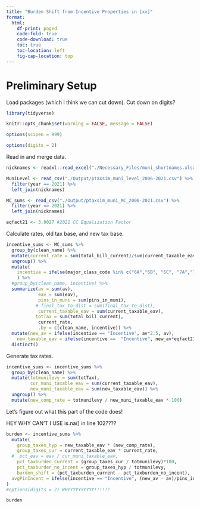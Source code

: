 ```yaml
---
title: "Burden Shift from Incentive Properties in [xx]" 
format: 
  html:
    df-print: paged
    code-fold: true
    code-download: true
    toc: true
    toc-location: left
    fig-cap-location: top
---
```


# Preliminary Setup

Load packages (which I think we can cut down). Cut down on digits?

```r

library(tidyverse)

knitr::opts_chunk$set(warning = FALSE, message = FALSE)

options(scipen = 999)

options(digits = 2)

```

Read in and merge data.

```r

nicknames <- readxl::read_excel("./Necessary_Files/muni_shortnames.xlsx")

MuniLevel <- read_csv("./Output/ptaxsim_muni_level_2006-2021.csv") %>%
  filter(year == 2021) %>%
  left_join(nicknames)

MC_sums <- read_csv("./Output/ptaxsim_muni_MC_2006-2021.csv") %>% 
  filter(year == 2021) %>% 
  left_join(nicknames)

eqfact21 <- 3.0027 #2021 CC Equalization Factor

```

Calculate rates, old tax base, and new tax base.

```r

incentive_sums <- MC_sums %>%
  group_by(clean_name) %>%
  mutate(current_rate = sum(total_bill_current)/sum(current_taxable_eav)) %>%
  ungroup() %>%
  mutate(
    incentive = ifelse(major_class_code %in% c("6A","6B", "6C", "7A","7B","7C","8"), "Incentive", "Non-Incentive")
    ) %>%
  #group_by(clean_name, incentive) %>%
  summarize(av = sum(av),
            eav = sum(eav),
            pins_in_muni = sum(pins_in_muni),
           # final_tax_to_dist = sum(final_tax_to_dist),
            current_taxable_eav = sum(current_taxable_eav),
           totTax = sum(total_bill_current),
            current_rate,
            .by = c(clean_name, incentive)) %>%
  mutate(new_av = ifelse(incentive == "Incentive", av*2.5, av),
    new_taxable_eav = ifelse(incentive ==  "Incentive", new_av*eqfact21, current_taxable_eav)) %>%
  distinct()


```

Generate tax rates.

```r

incentive_sums <- incentive_sums %>% 
  group_by(clean_name) %>% 
  mutate(totmunilevy = sum(totTax),
         cur_muni_taxable_eav = sum(current_taxable_eav),
         new_muni_taxable_eav = sum(new_taxable_eav)) %>%
  ungroup() %>%
  mutate(new_comp_rate = totmunilevy / new_muni_taxable_eav * 100)

```

Let's figure out what this part of the code does!

HEY WHY CAN'T I USE is.na() in line 102????

```r

burden <- incentive_sums %>% 
  mutate(
    group_taxes_hyp = new_taxable_eav * (new_comp_rate),
    group_taxes_cur = current_taxable_eav * current_rate,
  #  pct_eav = eav / cur_muni_taxable_eav,
    pct_taxburden_current = (group_taxes_cur / totmunilevy)*100,
    pct_taxburden_no_incent = group_taxes_hyp / totmunilevy,
    burden_shift = (pct_taxburden_current - pct_taxburden_no_incent),
  avgPinIncent = ifelse(incentive == "Incentive", (new_av - av)/pins_in_muni, is.na())
)
#options(digits = 2) WHYYYYYYYYYY!!!!!!

burden
```




